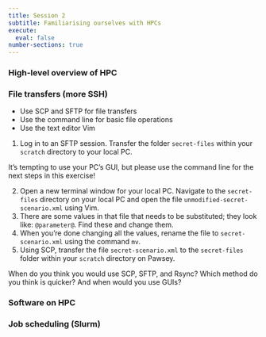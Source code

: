 ```yaml
---
title: Session 2
subtitle: Familiarising ourselves with HPCs
execute: 
  eval: false
number-sections: true
---
```


### High-level overview of HPC

### File transfers (more SSH)

::: {.callout-note title="Objectives" icon=false}
- Use SCP and SFTP for file transfers
- Use the command line for basic file operations
- Use the text editor Vim
:::

1. Log in to an SFTP session. Transfer the folder `secret-files` within your `scratch` directory to your local PC.

::: {.callout-important title="Warning"}
It's tempting to use your PC's GUI, but please use the command line for the next steps in this exercise!
:::

2. Open a new terminal window for your local PC. Navigate to the `secret-files` directory on your local PC and open the file `unmodified-secret-scenario.xml` using Vim.
3. There are some values in that file that needs to be substituted; they look like: `@parameter@`. Find these and change them.
4. When you're done changing all the values, rename the file to `secret-scenario.xml` using the command `mv`.
5. Using SCP, transfer the file `secret-scenario.xml` to the `secret-files` folder within your `scratch` directory on Pawsey.

::: {.callout-warning title="Discussion"}
When do you think you would use SCP, SFTP, and Rsync? Which method do you think is quicker? And when would you use GUIs?
:::

### Software on HPC

### Job scheduling (Slurm)